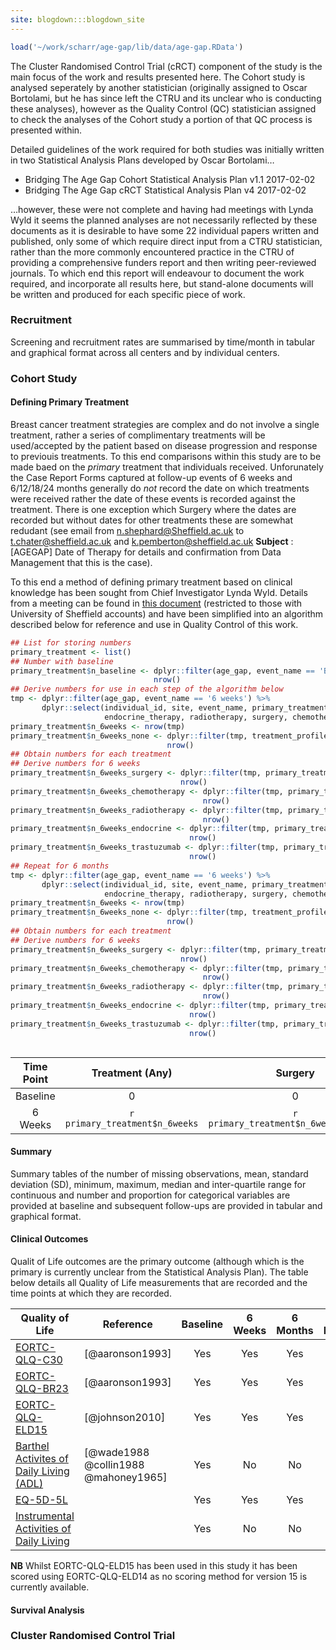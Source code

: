 ```yaml
---
site: blogdown:::blogdown_site
---
```


```r
load('~/work/scharr/age-gap/lib/data/age-gap.RData')

```

The Cluster Randomised Control Trial (cRCT) component of the study is the main focus of the work and results presented here.  The Cohort study is analysed seperately by another statistician (originally assigned to Oscar Bortolami, but he has since left the CTRU and its unclear who is conducting these analyses), however as the Quality Control (QC) statistician assigned to check the analyses of the Cohort study a portion of that QC process is presented within.

Detailed guidelines of the work required for both studies was initially written in two Statistical Analysis Plans developed by Oscar Bortolami...

* Bridging The Age Gap Cohort Statistical Analysis Plan v1.1 2017-02-02
* Bridging The Age Gap cRCT Statistical Analysis Plan v4 2017-02-02

...however, these were not complete and having had meetings with Lynda Wyld it seems the planned analyses are not necessarily reflected by these documents as it is desirable to have some 22 individual papers written and published, only some of which require direct input from a CTRU statistician, rather than the more commonly encountered practice in the CTRU of providing a comprehensive funders report and then writing peer-reviewed journals.  To which end this report will endeavour to document the work required, and incorporate all results here, but stand-alone documents will be written and produced for each specific piece of work.

### Recruitment

Screening and recruitment rates are summarised by time/month in tabular and graphical format across all centers and by individual centers.


### Cohort Study

#### Defining Primary Treatment

Breast cancer treatment strategies are complex and do not involve a single treatment, rather a series of complimentary treatments will be used/accepted by the patient based on disease progression and response to previouis treatments.  To this end comparisons within this study are to be made baed on the *primary* treatment that individuals received.  Unforunately the Case Report Forms captured at follow-up events of 6 weeks and 6/12/18/24 months generally do *not* record the date on which treatments were received rather the date of these events is recorded against the treatment.  There is one exception which  Surgery where the dates are recorded but without dates for other treatments these are somewhat redudant (see email from [n.shephard@Sheffield.ac.uk](mailto:n.shephard@sheffield.ac.uk) to [t.chater@sheffield.ac.uk](mailto:t.chater@sheffield.ac.uk) and [k.pemberton@sheffield.ac.uk](mailto:k.pemberton@sheffield.ac.uk) **Subject** : [AGEGAP] Date of Therapy for details and confirmation from Data Management that this is the case).

To this end a method of defining primary treatment based on clinical knowledge has been sought from Chief Investigator Lynda Wyld.  Details from a meeting can be found in [this document](https://docs.google.com/document/d/1EftKI9WGU3MmP-McW7QuWNPi85l4RBt2Qngp7XsYnF4/edit?usp=sharing) (restricted to those with University of Sheffield accounts) and have been simplified into an algorithm described below for reference and use in Quality Control of this work.

```r
## List for storing numbers
primary_treatment <- list()
## Number with baseline
primary_treatment$n_baseline <- dplyr::filter(age_gap, event_name == 'Baseline') %>%
                                nrow()
## Derive numbers for use in each step of the algorithm below
tmp <- dplyr::filter(age_gap, event_name == '6 weeks') %>%
       dplyr::select(individual_id, site, event_name, primary_treatment, treatment_profile,
                     endocrine_therapy, radiotherapy, surgery, chemotherapy, trastuzumab, primary_adjuvant)
primary_treatment$n_6weeks <- nrow(tmp)
primary_treatment$n_6weeks_none <- dplyr::filter(tmp, treatment_profile == 'None') %>%
                                   nrow()
## Obtain numbers for each treatment
## Derive numbers for 6 weeks
primary_treatment$n_6weeks_surgery <- dplyr::filter(tmp, primary_treatment == 'Surgery')  %>%
                                      nrow()
primary_treatment$n_6weeks_chemotherapy <- dplyr::filter(tmp, primary_treatment == 'Chemotherapy')  %>%
                                           nrow()
primary_treatment$n_6weeks_radiotherapy <- dplyr::filter(tmp, primary_treatment == 'Radiotherapy')  %>%
                                           nrow()
primary_treatment$n_6weeks_endocrine <- dplyr::filter(tmp, primary_treatment == 'Primary Endocrine')  %>%
                                        nrow()
primary_treatment$n_6weeks_trastuzumab <- dplyr::filter(tmp, primary_treatment == 'Trastuzumab')  %>%
                                        nrow()
## Repeat for 6 months
tmp <- dplyr::filter(age_gap, event_name == '6 weeks') %>%
       dplyr::select(individual_id, site, event_name, primary_treatment, treatment_profile,
                     endocrine_therapy, radiotherapy, surgery, chemotherapy, trastuzumab, primary_adjuvant)
primary_treatment$n_6weeks <- nrow(tmp)
primary_treatment$n_6weeks_none <- dplyr::filter(tmp, treatment_profile == 'None') %>%
                                   nrow()
## Obtain numbers for each treatment
## Derive numbers for 6 weeks
primary_treatment$n_6weeks_surgery <- dplyr::filter(tmp, primary_treatment == 'Surgery')  %>%
                                      nrow()
primary_treatment$n_6weeks_chemotherapy <- dplyr::filter(tmp, primary_treatment == 'Chemotherapy')  %>%
                                           nrow()
primary_treatment$n_6weeks_radiotherapy <- dplyr::filter(tmp, primary_treatment == 'Radiotherapy')  %>%
                                           nrow()
primary_treatment$n_6weeks_endocrine <- dplyr::filter(tmp, primary_treatment == 'Primary Endocrine')  %>%
                                        nrow()
primary_treatment$n_6weeks_trastuzumab <- dplyr::filter(tmp, primary_treatment == 'Trastuzumab')  %>%
                                        nrow()



```

| Time Point | Treatment (Any) | Surgery | Endocrine | Chemotherapy | Radiotherapy | Trastuzumab | None |
|:----------:|:---------------:|:-------:|:---------:|:------------:|:------------:|:-----------:|:----:|
| Baseline   | 0               | 0       | 0         | 0            | 0            |             | `r primary_treatment$n_baseline` |
| 6 Weeks    | `r primary_treatment$n_6weeks` | `r primary_treatment$n_6weeks_surgery` | `r primary_treatment$n_6weeks_endocrine` |  `r primary_treatment$n_6weeks_chemotherapy` |  `r primary_treatment$n_6weeks_radiotherapy` |  `r primary_treatment$n_6weeks_trastuzumab` |  `r primary_treatment$n_6weeks_none` |

#### Summary

Summary tables of the number of missing observations, mean, standard deviation (SD), minimum, maximum, median and inter-quartile range for continuous and number and proportion for categorical variables are provided at baseline and subsequent follow-ups are provided in tabular and graphical format.

#### Clinical Outcomes

Qualit of Life outcomes are the primary outcome (although which is the primary is currently unclear from the Statistical Analysis Plan).  The table below details all Quality of Life measurements that are recorded and the time points at which they are recorded.

| Quality of Life                                           | Reference             | Baseline | 6 Weeks | 6 Months | 12 Months | 18 Months | 24 Months |
|-----------------------------------------------------------|-----------------------|:--------:|:-------:|:--------:|:---------:|:---------:|:---------:|
| [EORTC-QLQ-C30](http://groups.eortc.be/qol/eortc-qlq-c30) | [@aaronson1993]       | Yes      | Yes     | Yes      | Yes       | Yes       | Yes       |
| [EORTC-QLQ-BR23](http://groups.eortc.be/qol/eortc-qol-module-breast-cancer-update-qol-br23) | [@aaronson1993]       | Yes      | Yes     | Yes        | Yes       | Yes       | Yes       |
| [EORTC-QLQ-ELD15](http://groups.eortc.be/qol/elderly-cancer-patients-qlq-eld14) | [@johnson2010]       | Yes      | Yes     | Yes        | Yes       | Yes       | Yes       |
|[Barthel Activites of Daily Living (ADL)](https://www.mdcalc.com/barthel-index-activities-daily-living-adl) | [@wade1988 @collin1988 @mahoney1965] | Yes      | No      | No         | No        | No        | No        |
| [EQ-5D-5L](https://euroqol.org/eq-5d-instruments/eq-5d-5l-about/) |  | Yes      | Yes     | Yes        | Yes       | Yes       | Yes       |
| [Instrumental Activities of Daily Living]() |  | Yes      | No      | No         | No        | No        | No        |
**NB** Whilst EORTC-QLQ-ELD15 has been used in this study it has been scored using EORTC-QLQ-ELD14 as no scoring method for version 15 is currently available.

#### Survival Analysis


### Cluster Randomised Control Trial
